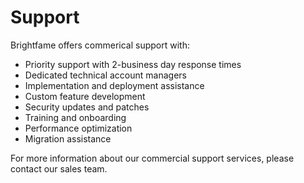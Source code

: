
# Support

Brightfame offers commerical support with:

- Priority support with 2-business day response times
- Dedicated technical account managers
- Implementation and deployment assistance
- Custom feature development
- Security updates and patches
- Training and onboarding
- Performance optimization
- Migration assistance

For more information about our commercial support services, please <Link href="/contact">contact our sales team</Link>.
